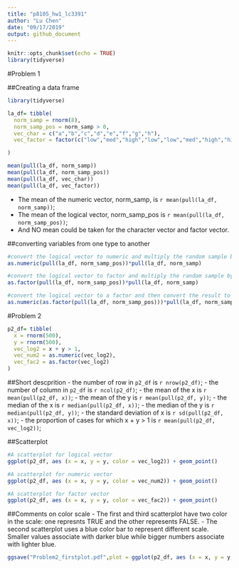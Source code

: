 ```yaml
---
title: "p8105_hw1_lc3391"
author: "Lu Chen"
date: "09/17/2019"
output: github_document
---
```


```r
knitr::opts_chunk$set(echo = TRUE)
library(tidyverse)
```

#Problem 1

##Creating a data frame
```r
library(tidyverse)

la_df= tibble(
  norm_samp = rnorm(8),
  norm_samp_pos = norm_samp > 0,
  vec_char = c("a","b","c","d","e","f","g","h"),
  vec_factor = factor(c("low","med","high","low","low","med","high","high"))

)

mean(pull(la_df, norm_samp))
mean(pull(la_df, norm_samp_pos))
mean(pull(la_df, vec_char))
mean(pull(la_df, vec_factor))

```

- The mean of the numeric vector, norm_samp, is `r mean(pull(la_df, norm_samp))`;
- The mean of the logical vector, norm_samp_pos is `r mean(pull(la_df, norm_samp_pos))`;
- And NO mean could be taken for the character vector and factor vector.

##converting variables from one type to another
```r

#convert the logical vector to numeric and multiply the random sample by the result
as.numeric(pull(la_df, norm_samp_pos))*pull(la_df, norm_samp)

#convert the logical vector to factor and multiply the random sample by the result
as.factor(pull(la_df, norm_samp_pos))*pull(la_df, norm_samp)

#convert the logical vector to a factor and then convert the result to numeric, and multiply the random sample by the result
as.numeric(as.factor(pull(la_df, norm_samp_pos)))*pull(la_df, norm_samp)
```


#Problem 2
```r
p2_df= tibble(
  x = rnorm(500),
  y = rnorm(500),
  vec_log2 = x + y > 1,
  vec_num2 = as.numeric(vec_log2),
  vec_fac2 = as.factor(vec_log2)
)

```

##Short descprition
- the number of row in `p2_df` is `r nrow(p2_df)`;
- the number of column in `p2_df` is `r ncol(p2_df)`;
- the mean of the x is `r mean(pull(p2_df, x))`;
- the mean of the y is `r mean(pull(p2_df, y))`;
- the median of the x is `r median(pull(p2_df, x))`;
- the median of the y is `r median(pull(p2_df, y))`;
- the standard deviation of x is `r sd(pull(p2_df, x))`;
- the proportion of cases for which x + y > 1 is `r mean(pull(p2_df, vec_log2))`;

##Scatterplot
```r
#A scatterplot for logical vector
ggplot(p2_df, aes (x = x, y = y, color = vec_log2)) + geom_point()

#A scatterplot for numeric vector
ggplot(p2_df, aes (x = x, y = y, color = vec_num2)) + geom_point()

#A scatterplot for factor vector
ggplot(p2_df, aes (x = x, y = y, color = vec_fac2)) + geom_point()

```

##Comments on color scale
- The first and third scatterplot have two color in the scale: one represnts TRUE and the other represents FALSE.
- The second scatterplot uses a blue color bar to represent different scale. Smaller values associate with darker blue while bigger numbers associate with lighter blue.

```r
ggsave("Problem2_firstplot.pdf",plot = ggplot(p2_df, aes (x = x, y = y, color = vec_log2)) + geom_point())

```

